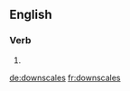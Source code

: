 ==English==

===Verb===
{{head|en}}

# {{en-third-person singular of|downscale}}

[[de:downscales]]
[[fr:downscales]]